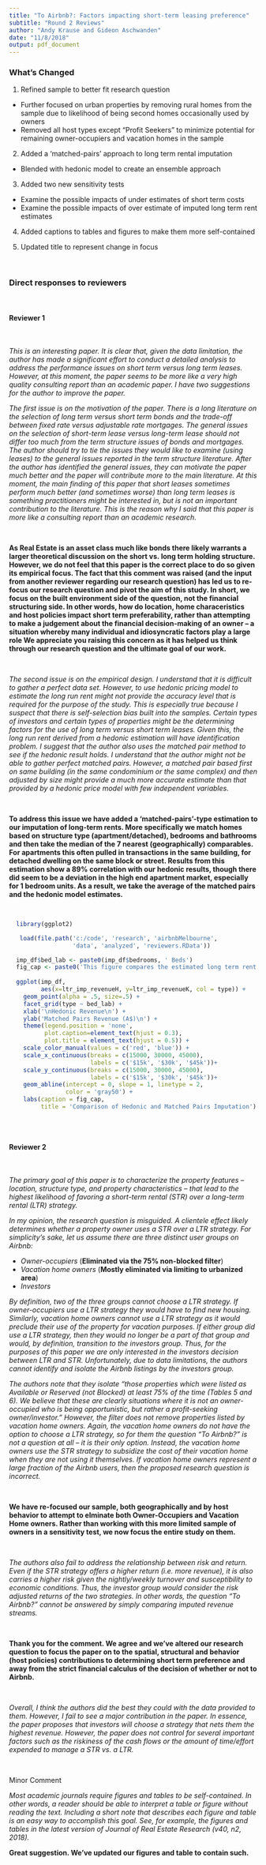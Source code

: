 ```yaml
---
title: "To Airbnb?: Factors impacting short-term leasing preference"
subtitle: "Round 2 Reviews"
author: "Andy Krause and Gideon Aschwanden"
date: "11/8/2018"
output: pdf_document
---
```


### What's Changed

1. Refined sample to better fit research question
* Further focused on urban properties by removing rural homes from the sample due to likelihood of being second homes occasionally used by owners
* Removed all host types except "Profit Seekers" to minimize potential for remaining owner-occupiers and vacation homes in the sample

2. Added a 'matched-pairs' approach to long term rental imputation
* Blended with hedonic model to create an ensemble approach

3. Added two new sensitivity tests
* Examine the possible impacts of under estimates of short term costs
* Examine the possible impacts of over estimate of imputed long term rent estimates

4. Added captions to tables and figures to make them more self-contained

5. Updated title to represent change in focus

&nbsp;
&nbsp;
&nbsp;

### Direct responses to reviewers

&nbsp;
&nbsp;

#### Reviewer 1

&nbsp;

*This is an interesting paper. It is clear that, given the data limitation, the author has made a significant effort to conduct a detailed analysis to address the performance issues on short term versus long term leases. However, at this moment, the paper seems to be more like a very high quality consulting report than an academic paper. I have two suggestions for the author to improve the paper.*

*The first issue is on the motivation of the paper. There is a long literature on the selection of long term versus short term bonds and the trade-off between fixed rate versus adjustable rate mortgages. The general issues on the selection of short-term lease versus long-term lease should not differ too much from the term structure issues of bonds and mortgages. The author should try to tie the issues they would like to examine (using leases) to the general issues reported in the term structure literature. After the author has identified the general issues, they can motivate the paper much better and the paper will contribute more to the main literature. At this moment, the main finding of this paper that short leases sometimes perform much better (and sometimes worse) than long term leases is something practitioners might be interested in, but is not an important contribution to the literature. This is the reason why I said that this paper is more like a consulting report than an academic research.*

&nbsp;

**As Real Estate is an asset class much like bonds there likely warrants a larger theoretical discussion on the short vs. long term holding structure.  However, we do not feel that this paper is the correct place to do so given its empirical focus.  The fact that this comment was raised (and the input from another reviewer regarding our research question) has led us to re-focus our research question and pivot the aim of this study.  In short, we focus on the built environment side of the question, not the financial structuring side.  In other words, how do location, home characeristics and host policies impact short term preferability, rather than attempting to make a judgement about the financial decision-making of an owner -- a situation whereby many individual and idiosyncratic factors play a large role  We appreciate you raising this concern as it has helped us think through our research question and the ultimate goal of our work.**

&nbsp;

*The second issue is on the empirical design. I understand that it is difficult to gather a perfect data set. However, to use hedonic pricing model to estimate the long run rent might not provide the accuracy level that is required for the purpose of the study. This is especially true because I suspect that there is self-selection bias built into the samples.  Certain types of investors and certain types of properties might be the determining factors for the use of long term versus short term leases. Given this, the long run rent derived from a hedonic estimation will have identification problem. I suggest that the author also uses the matched pair method to see if the hedonic result holds. I understand that the author might not be able to gather perfect matched pairs. However, a matched pair based first on same building (in the same condominium or the same complex) and then adjusted by size might provide a much more accurate estimate than that provided by a hedonic price model with few independent variables.*

&nbsp;

**To address this issue we have added a 'matched-pairs'-type estimation to our imputation of long-term rents.  More specifically we match homes based on structure type (apartment/detached), bedrooms and bathrooms and then take the median of the 7 nearest (geographically) comparables. For apartments this often pulled in transactions in the same building, for detached dwelling on the same block or street. Results from this estimation show a 89% correlation with our hedonic results, though there did seem to be a deviation in the high end apartment market, especially for 1 bedroom units.  As a result, we take the average of the matched pairs and the hedonic model estimates.**

&nbsp;

```r
    
  library(ggplot2)

   load(file.path('c:/code', 'research', 'airbnbMelbourne',
                  'data', 'analyzed', 'reviewers.RData'))

  imp_df$bed_lab <- paste0(imp_df$bedrooms, ' Beds')
  fig_cap <- paste0('This figure compares the estimated long term rent for short term rental properties via the hedonic\n imputation method (X-axis) and the matched pairs-type method (Y-axis).  It is broken down by\n structure type (Apartment vs House) and by bedroom count.')
  
  ggplot(imp_df,
         aes(x=ltr_imp_revenueH, y=ltr_imp_revenueK, col = type)) + 
    geom_point(alpha = .5, size=.5) + 
    facet_grid(type ~ bed_lab) + 
    xlab('\nHedonic Revenue\n') + 
    ylab('Matched Pairs Revenue (A$)\n') + 
    theme(legend.position = 'none',
          plot.caption=element_text(hjust = 0.3),
          plot.title = element_text(hjust = 0.5)) +
    scale_color_manual(values = c('red', 'blue')) + 
    scale_x_continuous(breaks = c(15000, 30000, 45000),
                       labels = c('$15k', '$30k', '$45k'))+
    scale_y_continuous(breaks = c(15000, 30000, 45000),
                       labels = c('$15k', '$30k', '$45k'))+
    geom_abline(intercept = 0, slope = 1, linetype = 2,
                color = 'gray50') +
    labs(caption = fig_cap,
         title = 'Comparison of Hedonic and Matched Pairs Imputation')
  

```

&nbsp;
&nbsp;

#### Reviewer 2

&nbsp;

*The primary goal of this paper is to characterize the property features – location, structure type, and property characteristics – that lead to the highest likelihood of favoring a short-term rental (STR) over a long-term rental (LTR) strategy.*
 
*In my opinion, the research question is misguided. A clientele effect likely determines whether a property owner uses a STR over a LTR strategy. For simplicity’s sake, let us assume there are three distinct user groups on Airbnb:*

* *Owner-occupiers*  (**Eliminated via the 75% non-blocked filter**)
* *Vacation home owners*  (**Mostly eliminated via limiting to urbanized area**)
* *Investors*

*By definition, two of the three groups cannot choose a LTR strategy. If owner-occupiers use a LTR strategy they would have to find new housing. Similarly, vacation home owners cannot use a LTR strategy as it would preclude their use of the property for vacation purposes. If either group did use a LTR strategy, then they would no longer be a part of that group and would, by definition, transition to the investors group. Thus, for the purposes of this paper we are only interested in the investors decision between LTR and STR. Unfortunately, due to data limitations, the authors cannot identify and isolate the Airbnb listings by the investors group.*

*The authors note that they isolate “those properties which were listed as Available or Reserved (not Blocked) at least 75% of the time (Tables 5 and 6). We believe that these are clearly situations where it is not an owner-occupied who is being opportunistic, but rather a profit-seeking owner/investor.” However, the filter does not remove properties listed by vacation home owners. Again, the vacation home owners do not have the option to choose a LTR strategy, so for them the question “To Airbnb?” is not a question at all – it is their only option. Instead, the vacation home owners use the STR strategy to subsidize the cost of their vacation home when they are not using it themselves. If vacation home owners represent a large fraction of the Airbnb users, then the proposed research question is incorrect.*

&nbsp;

**We have re-focused our sample, both geographically and by host behavior to attempt to elminate both Owner-Occupiers and Vacation Home owners.  Rather than working with this more limited sample of owners in a sensitivity test, we now focus the entire study on them.**

&nbsp;

*The authors also fail to address the relationship between risk and return. Even if the STR strategy offers a higher return (i.e. more revenue), it is also carries a higher risk given the nightly/weekly turnover and susceptibility to economic conditions. Thus, the investor group would consider the risk adjusted returns of the two strategies. In other words, the question “To Airbnb?” cannot be answered by simply comparing imputed revenue streams.*

&nbsp;

**Thank you for the comment. We agree and we've altered our research question to focus the paper on to the spatial, structural and behavior (host policies) contributions to determining short term preference and away from the strict financial calculus of the decision of whether or not to Airbnb.**

&nbsp;

*Overall, I think the authors did the best they could with the data provided to them. However, I fail to see a major contribution in the paper. In essence, the paper proposes that investors will choose a strategy that nets them the highest revenue. However, the paper does not control for several important factors such as the riskiness of the cash flows or the amount of time/effort expended to manage a STR vs. a LTR.*

&nbsp;

Minor Comment

*Most academic journals require figures and tables to be self-contained. In other words, a reader should be able to interpret a table or figure without reading the text. Including a short note that describes each figure and table is an easy way to accomplish this goal. See, for example, the figures and tables in the latest version of Journal of Real Estate Research (v40, n2, 2018).*

**Great suggestion.  We've updated our figures and table to contain such.**